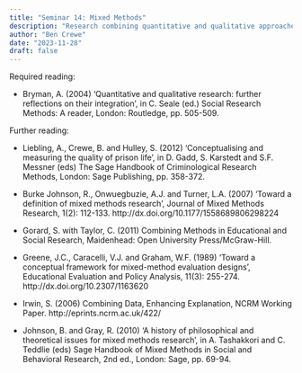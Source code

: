 ```yaml
---
title: "Seminar 14: Mixed Methods"
description: "Research combining quantitative and qualitative approaches"
author: "Ben Crewe"
date: "2023-11-28"
draft: false
---
```


Required reading:

* Bryman, A. (2004) ‘Quantitative and qualitative research: further reflections on their integration’, in C. Seale (ed.) Social Research Methods: A reader, London: Routledge, pp. 505-509.

Further reading:

* Liebling, A., Crewe, B. and Hulley, S. (2012) 'Conceptualising and measuring the quality of prison life', in D. Gadd, S. Karstedt and S.F. Messner (eds) The Sage Handbook of Criminological Research Methods, London: Sage Publishing, pp. 358-372. 

* Burke Johnson, R., Onwuegbuzie, A.J. and Turner, L.A. (2007) ‘Toward a definition of mixed methods research’, Journal of Mixed Methods Research, 1(2): 112-133. http://dx.doi.org/10.1177/1558689806298224

* Gorard, S. with Taylor, C. (2011) Combining Methods in Educational and Social Research, Maidenhead: Open University Press/McGraw-Hill. 

* Greene, J.C., Caracelli, V.J. and Graham, W.F. (1989) ‘Toward a conceptual framework for mixed-method evaluation designs’, Educational Evaluation and Policy Analysis, 11(3): 255-274. http://dx.doi.org/10.2307/1163620

* Irwin, S. (2006) Combining Data, Enhancing Explanation, NCRM Working Paper. http://eprints.ncrm.ac.uk/422/

* Johnson, B. and Gray, R. (2010) ‘A history of philosophical and theoretical issues for mixed methods research’, in A. Tashakkori and C. Teddlie (eds) Sage Handbook of Mixed Methods in Social and Behavioral Research, 2nd ed., London: Sage, pp. 69-94.